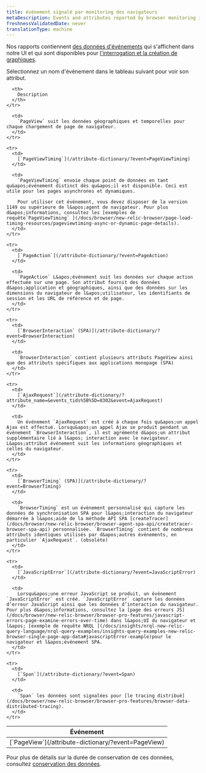 ```yaml
---
title: événement signalé par monitoring des navigateurs
metaDescription: Events and attributes reported by browser monitoring in New Relic.
freshnessValidatedDate: never
translationType: machine
---
```


Nos [<InlinePopover type="browser" />](/docs/browser/browser-monitoring/getting-started/introduction-browser-monitoring)rapports contiennent [des données d&apos;événements](/docs/using-new-relic/data/understand-data/new-relic-data-types#event-data) qui s&apos;affichent dans notre UI et qui sont disponibles pour [l&apos;interrogation et la création de graphiques](/docs/using-new-relic/data/understand-data/query-new-relic-data).

Sélectionnez un nom d&apos;événement dans le tableau suivant pour voir son attribut.

<table>
  <thead>
    <tr>
      <th style={{ width: "250px" }}>
        Événement
      </th>

      <th>
        Description
      </th>
    </tr>
  </thead>

  <tbody>
    <tr>
      <td>
        [`PageView`](/attribute-dictionary/?event=PageView)
      </td>

      <td>
        `PageView` suit les données géographiques et temporelles pour chaque chargement de page de navigateur.
      </td>
    </tr>

    <tr>
      <td>
        [`PageViewTiming`](/attribute-dictionary/?event=PageViewTiming)
      </td>

      <td>
        `PageViewTiming` envoie chaque point de données en tant qu&apos;événement distinct dès qu&apos;il est disponible. Ceci est utile pour les pages asynchrones et dynamiques.

        Pour utiliser cet événement, vous devez disposer de la version 1149 ou supérieure de l&apos;agent de navigateur. Pour plus d&apos;informations, consultez les [exemples de requête`PageViewTiming` ](/docs/browser/new-relic-browser/page-load-timing-resources/pageviewtiming-async-or-dynamic-page-details).
      </td>
    </tr>

    <tr>
      <td>
        [`PageAction`](/attribute-dictionary/?event=PageAction)
      </td>

      <td>
        `PageAction` L&apos;événement suit les données sur chaque action effectuée sur une page. Son attribut fournit des données d&apos;application et géographiques, ainsi que des données sur les dimensions du navigateur de l&apos;utilisateur, les identifiants de session et les URL de référence et de page.
      </td>
    </tr>

    <tr>
      <td>
        [`BrowserInteraction` (SPA)](/attribute-dictionary/?event=BrowserInteraction)
      </td>

      <td>
        `BrowserInteraction` contient plusieurs attributs PageView ainsi que des attributs spécifiques aux applications monopage (SPA)
      </td>
    </tr>

    <tr>
      <td>
        [`AjaxRequest`](/attribute-dictionary/?attribute_name=&events_tids%5B%5D=8302&event=AjaxRequest)
      </td>

      <td>
        Un événement `AjaxRequest` est créé à chaque fois qu&apos;un appel Ajax est effectué. Lorsqu&apos;un appel Ajax se produit pendant un événement `BrowserInteraction`, il est agrémenté d&apos;un attribut supplémentaire lié à l&apos; interaction avec le navigateur. L&apos;attribut événement suit les informations géographiques et celles du navigateur.
      </td>
    </tr>

    <tr>
      <td>
        [`BrowserTiming` (SPA)](/attribute-dictionary/?event=BrowserTiming)
      </td>

      <td>
        `BrowserTiming` est un événement personnalisé qui capture les données de synchronisation SPA pour l&apos;interaction du navigateur démarrée à l&apos;aide de la méthode API SPA [createTracer](/docs/browser/new-relic-browser/browser-agent-spa-api/createtracer-browser-spa-api) personnalisée. `BrowserTiming` contient de nombreux attributs identiques utilisés par d&apos;autres événements, en particulier `AjaxRequest`. (obsolète)
      </td>
    </tr>

    <tr>
      <td>
        [`JavaScriptError`](/attribute-dictionary/?event=JavaScriptError)
      </td>

      <td>
        Lorsqu&apos;une erreur JavaScript se produit, un événement `JavaScriptError` est créé. `JavaScriptError` capture les données d’erreur JavaScript ainsi que les données d’interaction du navigateur. Pour plus d&apos;informations, consultez la [page des erreurs JS](/docs/browser/new-relic-browser/browser-pro-features/javascript-errors-page-examine-errors-over-time) dans l&apos;UI du navigateur et l&apos; [exemple de requête NRQL ](/docs/insights/nrql-new-relic-query-language/nrql-query-examples/insights-query-examples-new-relic-browser-single-page-app-data#javascriptError-example)pour le navigateur et l&apos;événement SPA.
      </td>
    </tr>

    <tr>
      <td>
        [`Span`](/attribute-dictionary/?event=Span)
      </td>

      <td>
        `Span` les données sont signalées pour [le tracing distribué](/docs/browser/new-relic-browser/browser-pro-features/browser-data-distributed-tracing).
      </td>
    </tr>
  </tbody>
</table>

Pour plus de détails sur la durée de conservation de ces données, consultez [conservation des données](/docs/data-apis/manage-data/manage-data-retention).